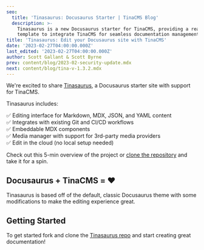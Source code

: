 ```yaml
---
seo:
  title: 'Tinasaurus: Docusaurus Starter | TinaCMS Blog'
  description: >-
    Tinasaurus is a new Docusaurus starter for TinaCMS, providing a ready-to-use
    template to integrate TinaCMS for seamless documentation management.
title: 'Tinasaurus: Edit your Docusaurus site with TinaCMS'
date: '2023-02-27T04:00:00.000Z'
last_edited: '2023-02-27T04:00:00.000Z'
author: Scott Gallant & Scott Byrne
prev: content/blog/2023-02-security-update.mdx
next: content/blog/tina-v-1.3.2.mdx
---
```


We're excited to share [Tinasaurus](https://github.com/tinacms/tinasaurus), a Docusaurus starter site with support for TinaCMS.

<WebmEmbed embedSrc="/img/blog/tinasaurus-docusaurus-starter/tinacms-docusaurus-markdown-editing.webm" />

Tinasaurus includes:

✅ Editing interface for Markdown, MDX, JSON, and YAML content\
✅ Integrates with existing Git and CI/CD workflows\
✅ Embeddable MDX components \
✅ Media manager with support for 3rd-party media providers\
✅ Edit in the cloud (no local setup needed)

Check out this 5-min overview of the project or [clone the repository](https://github.com/tinacms/tinasaurus) and take it for a spin.

<Youtube embedSrc="https://www.youtube.com/embed/2bHBwM54UB8" />

## Docusaurus + TinaCMS = ❤️

Tinasaurus is based off of the default, classic Docusaurus theme with some modifications to make the editing experience great.

## Getting Started

To get started fork and clone the [Tinasaurus repo](https://github.com/tinacms/tinasaurus) and start creating great documentation!

